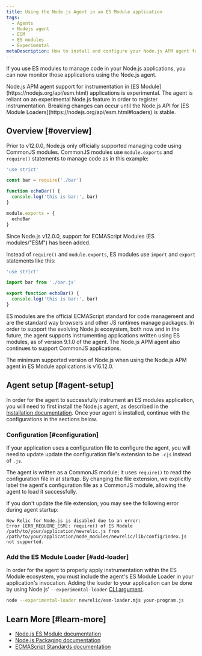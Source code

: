 ```yaml
---
title: Using the Node.js Agent in an ES Module application
tags:
  - Agents
  - Nodejs agent
  - ESM
  - ES modules
  - Experimental
metaDescription: How to install and configure your Node.js APM agent for an application that uses ES modules.
---
```


If you use ES modules to manage code in your Node.js applications, you can now monitor those applications using the Node.js agent.

<Callout variant="caution">
  Node.js APM agent support for instrumentation in [ES Module](https://nodejs.org/api/esm.html) applications is experimental.
  The agent is reliant on an experimental Node.js feature in order to register instrumentation.
  Breaking changes can occur until the Node.js API for [ES Module Loaders](https://nodejs.org/api/esm.html#loaders) is stable.
</Callout>

## Overview [#overview]
Prior to v12.0.0, Node.js only officially supported managing code using CommonJS modules.
CommonJS modules use `module.exports` and `require()` statements to manage code as in this example:
```js
'use strict'

const bar = require('./bar')

function echoBar() {
  console.log('this is bar:', bar)
}

module.exports = { 
  echoBar
}
```

Since Node.js v12.0.0, support for ECMAScript Modules (ES modules/"ESM") has been added.

Instead of `require()` and `module.exports`, ES modules use `import` and `export` statements like this:
```js
'use strict'

import bar from './bar.js'

export function echoBar() {
  console.log('this is bar:', bar)
}
```

ES modules are the official ECMAScript standard for code management and are the standard way browsers and other JS runtimes manage packages. In order to support
the evolving Node.js ecosystem, both now and in the future, the agent supports instrumenting applications written using ES modules, as of version 9.1.0 of the agent.
The Node.js APM agent also continues to support CommonJS applications.

<Callout variant="important">
  The minimum supported version of Node.js when using the Node.js APM agent in ES Module applications is v16.12.0.
</Callout>

## Agent setup [#agent-setup]

In order for the agent to successfully instrument an ES modules application, you will need to first install the Node.js agent, as described in the [Installation documentation](/docs/apm/agents/nodejs-agent/installation-configuration/install-nodejs-agent). Once your agent is installed, continue with the configurations in the sections below.

### Configuration [#configuration]
If your application uses a configuration file to configure the agent, you will need to update update the configuration file's extension to be `.cjs` instead of `.js`.

The agent is written as a CommonJS module; it uses `require()` to read the configuration file in at startup.
By changing the file extension, we explicitly label the agent's configuration file as a CommonJS module, allowing the agent to load it successfully.

If you don't update the file extension, you may see the following error during agent startup:
```
New Relic for Node.js is disabled due to an error:
Error [ERR_REQUIRE_ESM]: require() of ES Module /path/to/your/application/newrelic.js from /path/to/your/application/node_modules/newrelic/lib/config/index.js not supported.
```

### Add the ES Module Loader [#add-loader]
In order for the agent to properly apply instrumentation within the ES Module ecosystem, you must include the agent's ES Module Loader in your application's invocation.
Adding the loader to your application can be done by using Node.js' `--experimental-loader` [CLI argument](https://nodejs.org/api/cli.html#--experimental-loadermodule).
```sh
node --experimental-loader newrelic/esm-loader.mjs your-program.js
```

## Learn More [#learn-more]
* [Node.js ES Module documentation](https://nodejs.org/api/esm.html#introduction)
* [Node.js Packaging documentation](https://nodejs.org/api/packages.html#introduction)
* [ECMAScript Standards documentation](https://tc39.es/ecma262/#sec-modules)